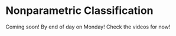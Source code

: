 # Nonparametric Classification

Coming soon! By end of day on Monday! Check the videos for now!


<!-- ```{r setup, include = FALSE} -->
<!-- knitr::opts_chunk$set(echo = TRUE, fig.align = "center", cache = TRUE, autodep = TRUE) -->
<!-- ``` -->

<!-- ```{r} -->
<!-- library(tibble)     # data frame printing -->
<!-- library(dplyr)      # data manipulation -->

<!-- library(knitr)      # creating tables -->
<!-- library(kableExtra) # styling tables -->


<!-- library(rpart) -->
<!-- library(caret) -->

<!-- library(palmerpenguins) -->

<!-- library(ggplot2) -->

<!-- ``` -->




<!-- ```{r} -->
<!-- penguins = na.omit(palmerpenguins::penguins) -->
<!-- ``` -->


<!-- ```{r} -->
<!-- penguins -->
<!-- ``` -->

<!-- ```{r} -->
<!-- mass_flipper <- ggplot(data = penguins, -->
<!--                        aes(x = flipper_length_mm, -->
<!--                            y = body_mass_g)) + -->
<!--   geom_point(aes(color = species, -->
<!--                  shape = species), -->
<!--              size = 3, -->
<!--              alpha = 0.8) + -->
<!--   theme_minimal() + -->
<!--   scale_color_manual(values = c("darkorange","purple","cyan4")) + -->
<!--   labs(title = "Penguin size, Palmer Station LTER", -->
<!--        subtitle = "Flipper length and body mass for Adelie, Chinstrap and Gentoo Penguins", -->
<!--        x = "Flipper length (mm)", -->
<!--        y = "Body mass (g)", -->
<!--        color = "Penguin species", -->
<!--        shape = "Penguin species") + -->
<!--   theme(legend.position = c(0.2, 0.7), -->
<!--         legend.background = element_rect(fill = "white", color = NA), -->
<!--         plot.title.position = "plot", -->
<!--         plot.caption = element_text(hjust = 0, face= "italic"), -->
<!--         plot.caption.position = "plot") -->

<!-- mass_flipper -->

<!-- ``` -->

<!-- https://allisonhorst.github.io/palmerpenguins/articles/examples.html -->



<!-- ```{r} -->
<!-- predict(rpart(species ~ flipper_length_mm + body_mass_g, data = penguins), penguins, type = "prob") -->
<!-- ``` -->

<!-- ```{r} -->
<!-- GGally::ggpairs(penguins, mapping = aes(color = species),  -->
<!--         columns = names(penguins)[-1]) -->

<!-- ``` -->

<!-- ```{r} -->
<!-- # load packages -->
<!-- library(tibble) -->
<!-- library(ggplot2) -->
<!-- library(rpart) -->
<!-- library(rpart.plot) -->
<!-- library(caret) -->
<!-- library(palmerpenguins) -->
<!-- library(mlbench) -->

<!-- # set seed -->
<!-- set.seed(42) -->

<!-- # generate data -->
<!-- sim_data = as_tibble(mlbench.2dnormals(n = 1000, cl = 3, sd = 1.3)) -->

<!-- # tst-trn split data -->
<!-- trn_idx = sample(nrow(sim_data), size = 0.8 * nrow(sim_data)) -->
<!-- trn = sim_data[trn_idx, ] -->
<!-- tst = sim_data[-trn_idx, ] -->

<!-- # est-val split data -->
<!-- est_idx = sample(nrow(trn), size = 0.8 * nrow(trn)) -->
<!-- est = trn[est_idx, ] -->
<!-- val = trn[-est_idx, ] -->

<!-- # check data -->
<!-- trn -->

<!-- # visualize data -->

<!-- p1 = ggplot(data = trn, aes(x = x.1)) + -->
<!--   geom_density(aes(fill = classes), alpha = 0.5) +  -->
<!--   scale_fill_manual(values=c("grey", 2, 3)) -->

<!-- p2 = ggplot(data = trn, aes(x = x.2)) + -->
<!--   geom_density(aes(fill = classes), alpha = 0.5) +  -->
<!--   scale_fill_manual(values=c("grey", 2, 3)) -->

<!-- p3 = ggplot(data = trn, aes(x = x.1)) + -->
<!--   geom_histogram(aes(fill = classes), alpha = 0.7, position = "identity") +  -->
<!--   scale_fill_manual(values=c("grey", 2, 3)) -->

<!-- p4 = ggplot(data = trn, aes(x = x.2)) + -->
<!--   geom_histogram(aes(fill = classes), alpha = 0.7, position = "identity") +  -->
<!--   scale_fill_manual(values=c("grey", 2, 3)) -->

<!-- gridExtra::grid.arrange(p1, p2, p3, p4) -->

<!-- plot(x.2 ~ x.1, data = trn, col = classes, pch = 20, cex = 1.5) -->
<!-- grid() -->

<!-- # fit knn model -->
<!-- mod_knn = knn3(classes ~ ., data = trn, k = 10) -->

<!-- # make "predictions" with knn model -->
<!-- new_obs = data.frame(x.1 = 2, x.2 = -2) -->
<!-- predict(mod_knn, new_obs, type = "prob") -->
<!-- predict(mod_knn, new_obs, type = "class") -->

<!-- # fit tree model -->
<!-- mod_tree = rpart(classes ~ ., data = trn, minsplit = 5) -->

<!-- # make "predictions" with knn model -->
<!-- new_obs = data.frame(x.1 = 3, x.2 = 3) -->
<!-- predict(mod_tree, new_obs, type = "prob") -->
<!-- predict(mod_tree, new_obs, type = "class") -->

<!-- # visualize tree results -->
<!-- par(mfrow = c(1, 2)) -->
<!-- plot(x.2 ~ x.1, data = trn, col = classes, pch = 20, cex = 1.5) -->
<!-- grid() -->
<!-- rpart.plot(mod_tree, type = 2, box.palette = list("Grays", "Reds", "Greens")) -->

<!-- # reset plotting -->
<!-- dev.off() -->

<!-- # helper function to calculate misclassification -->
<!-- calc_misclass = function(actual, predicted) { -->
<!--   mean(actual != predicted) -->
<!-- } -->

<!-- # calculate test metric -->
<!-- mod_knn = knn3(classes ~ ., data = trn, k = 10) -->
<!-- calc_misclass( -->
<!--   actual = tst$classes, -->
<!--   predicted = predict(mod_knn, tst, type = "class") -->
<!-- ) -->

<!-- mean(tst$classes != predict(mod_knn, tst, type = "class")) -->

<!-- # tune knn model ############################################################### -->

<!-- # set seed -->
<!-- set.seed(42) -->

<!-- # k values to consider -->
<!-- k_val = seq(1, 101, by = 2) -->

<!-- # function to fit knn to est for various k -->
<!-- fit_knn_to_est = function(k) { -->
<!--   knn3(classes ~ ., data = est, k = k) -->
<!-- } -->

<!-- # fit models -->
<!-- knn_mods = lapply(k_val, fit_knn_to_est) -->

<!-- # make predictions -->
<!-- knn_preds = lapply(knn_mods, predict, val, type = "class") -->

<!-- # calculate misclass -->
<!-- knn_misclass = sapply(knn_preds, calc_misclass, actual = val$classes) -->

<!-- # plot results -->
<!-- plot(k_val, knn_misclass, pch = 20, type = "b") -->
<!-- grid() -->

<!-- k_val[which.min(knn_misclass)] -->

<!-- # trees and penguins ########################################################### -->

<!-- # check data -->
<!-- penguins -->

<!-- # visualize data -->
<!-- par(mfrow = c(1, 2)) -->
<!-- plot(body_mass_g ~ flipper_length_mm, data = penguins,  -->
<!--      col = species, pch = 20, cex = 1.5) -->
<!-- grid() -->
<!-- plot(bill_length_mm ~ flipper_length_mm, data = penguins,  -->
<!--      col = species, pch = 20, cex = 1.5) -->
<!-- grid() -->

<!-- # reset plotting -->
<!-- dev.off() -->

<!-- # fit tree and visualize -->
<!-- peng_mod = rpart(species ~ . - year, data = penguins) -->
<!-- rpart.plot(peng_mod, type = 2, box.palette = list("Grays", "Reds", "Greens")) -->

<!-- # fit bigger tree and visualize -->
<!-- peng_mod_big = rpart(species ~ . - year, data = penguins, minsplit = 2, cp = 0) -->
<!-- rpart.plot(peng_mod_big, type = 2, box.palette = list("Grays", "Reds", "Greens")) -->


<!-- ``` -->




